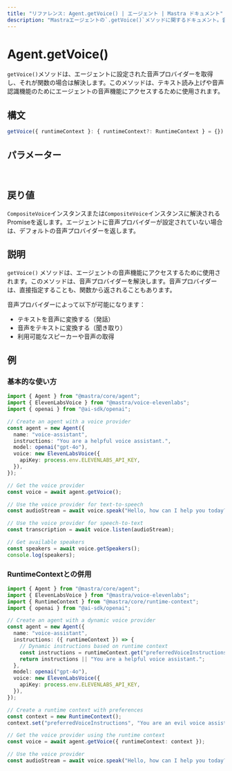 ---
title: "リファレンス: Agent.getVoice() | エージェント | Mastra ドキュメント"
description: "Mastraエージェントの`.getVoice()`メソッドに関するドキュメント。音声機能のための音声プロバイダーを取得します。"
---

# Agent.getVoice()

`getVoice()`メソッドは、エージェントに設定された音声プロバイダーを取得し、それが関数の場合は解決します。このメソッドは、テキスト読み上げや音声認識機能のためにエージェントの音声機能にアクセスするために使用されます。

## 構文

```typescript
getVoice({ runtimeContext }: { runtimeContext?: RuntimeContext } = {}): CompositeVoice | Promise<CompositeVoice>
```

## パラメーター

<br />
<PropertiesTable
  content={[
    {
      name: "runtimeContext",
      type: "RuntimeContext",
      isOptional: true,
      description:
        "依存性注入やコンテキスト情報のためのランタイムコンテキスト。指定されていない場合は、新しい RuntimeContext インスタンスがデフォルトで使用されます。",
    },
  ]}
/>

## 戻り値

`CompositeVoice`インスタンスまたは`CompositeVoice`インスタンスに解決されるPromiseを返します。エージェントに音声プロバイダーが設定されていない場合は、デフォルトの音声プロバイダーを返します。

## 説明

`getVoice()` メソッドは、エージェントの音声機能にアクセスするために使用されます。このメソッドは、音声プロバイダーを解決します。音声プロバイダーは、直接指定することも、関数から返されることもあります。

音声プロバイダーによって以下が可能になります：

- テキストを音声に変換する（発話）
- 音声をテキストに変換する（聞き取り）
- 利用可能なスピーカーや音声の取得

## 例

### 基本的な使い方

```typescript
import { Agent } from "@mastra/core/agent";
import { ElevenLabsVoice } from "@mastra/voice-elevenlabs";
import { openai } from "@ai-sdk/openai";

// Create an agent with a voice provider
const agent = new Agent({
  name: "voice-assistant",
  instructions: "You are a helpful voice assistant.",
  model: openai("gpt-4o"),
  voice: new ElevenLabsVoice({
    apiKey: process.env.ELEVENLABS_API_KEY,
  }),
});

// Get the voice provider
const voice = await agent.getVoice();

// Use the voice provider for text-to-speech
const audioStream = await voice.speak("Hello, how can I help you today?");

// Use the voice provider for speech-to-text
const transcription = await voice.listen(audioStream);

// Get available speakers
const speakers = await voice.getSpeakers();
console.log(speakers);
```

### RuntimeContextとの併用

```typescript
import { Agent } from "@mastra/core/agent";
import { ElevenLabsVoice } from "@mastra/voice-elevenlabs";
import { RuntimeContext } from "@mastra/core/runtime-context";
import { openai } from "@ai-sdk/openai";

// Create an agent with a dynamic voice provider
const agent = new Agent({
  name: "voice-assistant",
  instructions: ({ runtimeContext }) => {
    // Dynamic instructions based on runtime context
    const instructions = runtimeContext.get("preferredVoiceInstructions");
    return instructions || "You are a helpful voice assistant.";
  },
  model: openai("gpt-4o"),
  voice: new ElevenLabsVoice({
    apiKey: process.env.ELEVENLABS_API_KEY,
  }),
});

// Create a runtime context with preferences
const context = new RuntimeContext();
context.set("preferredVoiceInstructions", "You are an evil voice assistant");

// Get the voice provider using the runtime context
const voice = await agent.getVoice({ runtimeContext: context });

// Use the voice provider
const audioStream = await voice.speak("Hello, how can I help you today?");
```
